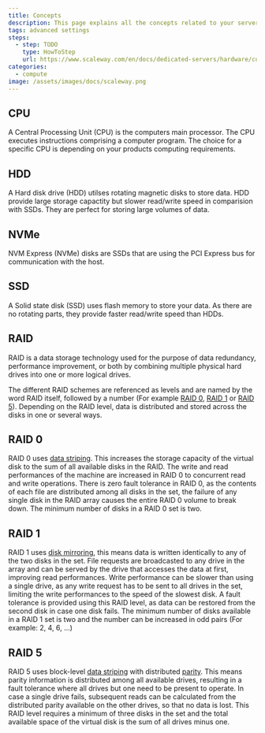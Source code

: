 ```yaml
---
title: Concepts
description: This page explains all the concepts related to your servers Hardware
tags: advanced settings
steps:
  - step: TODO
    type: HowToStep
    url: https://www.scaleway.com/en/docs/dedicated-servers/hardware/concepts
categories:
  - compute
image: /assets/images/docs/scaleway.png
---
```




<Concept opened>

## CPU

A Central Processing Unit (CPU) is the computers main processor. The CPU executes instructions comprising a computer program. The choice for a specific CPU is depending on your products computing requirements. 

</Concept>

<Concept opened>

## HDD

A Hard disk drive (HDD) utilses rotating magnetic disks to store data. HDD provide large storage capactity but slower read/write speed in comparision with SSDs. They are perfect for storing large volumes of data. 

</Concept>

<Concept opened>

## NVMe

NVM Express (NVMe) disks are SSDs that are using the PCI Express bus for communication with the host. 

</Concept>

<Concept opened>

## SSD

A Solid state disk (SSD) uses flash memory to store your data. As there are no rotating parts, they provide faster read/write speed than HDDs. 

</Concept>

<Concept>

## RAID

RAID is a data storage technology used for the purpose of data redundancy, performance improvement, or both by combining multiple physical hard drives into one or more logical drives.

The different RAID schemes are referenced as levels and are named by the word RAID itself, followed by a number (For example [RAID 0](#raid-0), [RAID 1](#raid-1) or [RAID 5](#raid-5)). Depending on the RAID level, data is distributed and stored across the disks in one or several ways.

</Concept>

<Concept>

## RAID 0

RAID 0 uses [data striping](https://en.wikipedia.org/wiki/Data_striping). This increases the storage capacity of the virtual disk to the sum of all available disks in the RAID. The write and read performances of the machine are increased in RAID 0 to concurrent read and write operations. There is zero fault tolerance in RAID 0, as the contents of each file are distributed among all disks in the set, the failure of any single disk in the RAID array causes the entire RAID 0 volume to break down.
The minimum number of disks in a RAID 0 set is two.

</Concept>

<Concept>

## RAID 1

RAID 1 uses [disk mirroring](https://en.wikipedia.org/wiki/Disk_mirroring), this means data is written identically to any of the two disks in the set. File requests are broadcasted to any drive in the array and can be served by the drive that accesses the data at first, improving read performances. Write performance can be slower than using a single drive, as any write request has to be sent to all drives in the set, limiting the write performances to the speed of the slowest disk. A fault tolerance is provided using this RAID level, as data can be restored from the second disk in case one disk fails. The minimum number of disks available in a RAID 1 set is two and the number can be increased in odd pairs (For example: 2, 4, 6, …)

</Concept>

<Concept>

## RAID 5

RAID 5 uses block-level [data striping](https://en.wikipedia.org/wiki/Data_striping) with distributed [parity](https://en.wikipedia.org/wiki/Parity_drive). This means parity information is distributed among all available drives, resulting in a fault tolerance where all drives but one need to be present to operate. In case a single drive fails, subsequent reads can be calculated from the distributed parity available on the other drives, so that no data is lost. This RAID level requires a minimum of three disks in the set and the total available space of the virtual disk is the sum of all drives minus one.

</Concept>
